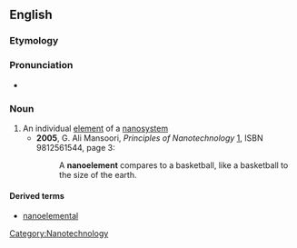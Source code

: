 ==English==
===Etymology===

{{prefix|nano|element}}
===Pronunciation===

*{{IPA|/nænoʊˈɛləmɪnt/}}

===Noun===
{{en-noun}}

# An individual [[element]] of a [[nanosystem]]
#*'''2005''', G. Ali Mansoori, ''Principles of Nanotechnology'' [http://books.google.com/books?id=ALpdrIPKFnkC], ISBN 9812561544, page 3:
#*:A '''nanoelement''' compares to a basketball, like a basketball to the size of the earth.

====Derived terms====
*[[nanoelemental]]

[[Category:Nanotechnology]]